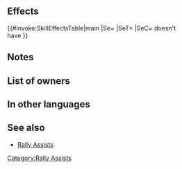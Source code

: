 {{Assist
|tagid=SID_守備魔防の応援＋
|name=Rally Def/Res+
|range=1
|effect=Grants Def/Res+6 to target ally for 1 turn.
|required=Rally Def/Res
|cost=400
|exclusive=0
|canUseMove={{MoveList|all}}
|canUseWeapon={{WeaponList|exclude=Staff}}
|properties=random_owner,random_inherit_base
}}
==Effects==
{{#invoke:SkillEffectsTable|main
|Se={{Eft|Bonuses|Def/Res|6}}
|SeT={{Tgt|Target Ally}}
|SeC={{Tgt|Target Ally}} doesn't<br>have {{SEt|Isolation}}
}}
==Notes==
{{Bonuses}}
==List of owners==
{{Skill Hero List}}
==In other languages==
{{OtherLanguages
|english=Rally Def/Res+
|japanese=守備魔防の応援＋
|german=Ver./Res. sam.+
|spanishEU=Poten. Def/Res +
|spanishLA=Pot. Def./Res. +
|french=Rall. : Déf/Rés +
|italian=Sprone Dif/Res+
|chineseTW=防守魔防支援＋
|portuguese=Def./Res. nímias+
}}
==See also==
* [[Rally Assists]]
{{Assists Navbox}}
[[Category:Rally Assists]]